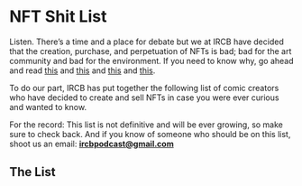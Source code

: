
# NFT Shit List

Listen. There’s a time and a place for debate but we at IRCB have decided that the creation, purchase, and perpetuation of NFTs is bad; bad for the art community and bad for the environment. If you need to know why, go ahead and read [this](https://everestpipkin.medium.com/but-the-environmental-issues-with-cryptoart-1128ef72e6a3) and [this](https://thehill.com/changing-america/sustainability/energy/544778-heard-nfts-are-bad-for-the-environment-heres-what-that) and [this](https://www.wired.com/story/nfts-hot-effect-earth-climate/) and [this](https://mashable.com/article/nft-cryptocurrency-bad-environment-art/).

To do our part, IRCB has put together the following list of comic creators who have decided to create and sell NFTs in case you were ever curious and wanted to know.

For the record: This list is not definitive and will be ever growing, so make sure to check back. And if you know of someone who should be on this list, shoot us an email: **ircbpodcast@gmail.com**

## The List

<ShitListTable />